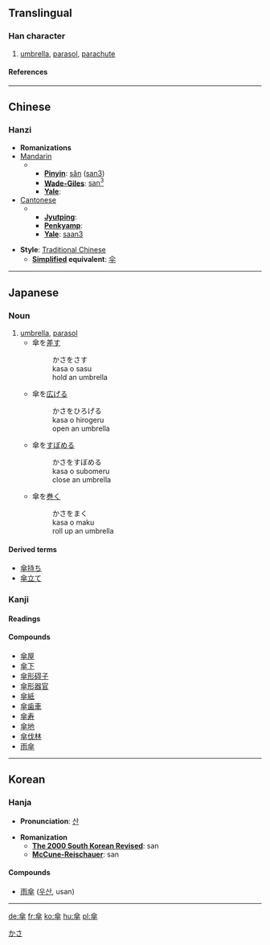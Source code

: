 {{see|伞}}

==Translingual==
===Han character===
{{Han char|rad=人|as=10|sn=12|four=8040<sub>8</sub>|canj=人人人十 (OOOJ)}}
# [[umbrella]], [[parasol]], [[parachute]]
====References====
{{Han ref|kx=0113.200|dkj=00966|dj=0241.100|hdz=10198.130|uh=5098|ud=20632|bh=B3CA|bd=46026}}
----
==Chinese==
===Hanzi===

* '''Romanizations'''
* [[Mandarin]]
*** '''[[Pinyin]]''': [[sǎn]] ([[san3]])
*** '''[[Wade-Giles]]''': [[san3|san<sup>3</sup>]]
*** '''[[Yale]]''': 
* [[Cantonese]]
***'''[[Jyutping]]''':
***'''[[Penkyamp]]''': 
***'''[[Yale]]''': [[saan3]]

* '''Style''': [[Traditional Chinese]] 
** '''[[Simplified Chinese|Simplified]] equivalent''': [[伞]]
----
==Japanese==
[[Category:1000_Japanese_basic_words|かさ]]


===Noun===
{{janoun|かさ|kasa}}
# [[umbrella]], [[parasol]]
#*傘を[[差す]] 
#*:かさをさす
#*:kasa o sasu
#*:hold an umbrella
#*傘を[[広げる]]
#*:かさをひろげる
#*:kasa o hirogeru
#*:open an umbrella
#*傘を[[すぼめる]]
#*:かさをすぼめる
#*:kasa o subomeru
#*:close an umbrella
#*傘を[[巻く]]
#*:かさをまく
#*:kasa o maku
#*:roll up an umbrella
====Derived terms====
*[[傘持ち]]
*[[傘立て]]

===Kanji===
{{ja-kanji|grade=|rs=人10}}
====Readings====
{{ja-readings|on=[[さん]] ([[san]])|kun=[[かさ]] ([[kasa]])}}
====Compounds====
*[[傘屋]]
*[[傘下]]
*[[傘形碍子]]
*[[傘形器官]]
*[[傘紙]]
*[[傘歯車]]
*[[傘寿]]
*[[傘地]]
*[[傘伐林]]
*[[雨傘]]
----
==Korean==
===Hanja===


* '''Pronunciation''': [[산]]

* '''Romanization'''
** '''[[The 2000 South Korean Revised Romanization|The 2000 South Korean Revised]]''': san
** '''[[McCune-Reischauer]]''': san

====Compounds====
* [[雨傘]] ([[우산]], usan)
----
[[de:傘]]
[[fr:傘]]
[[ko:傘]]
[[hu:傘]]
[[pl:傘]]